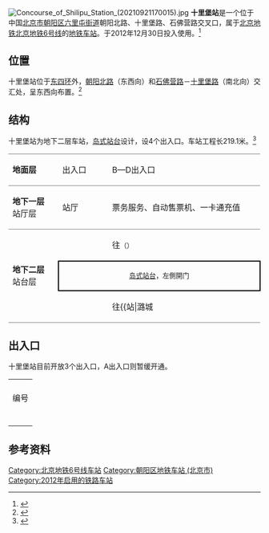 {{NoteTA|G1=Railway}}
{{Not|十里铺站}}
{{Infobox station
|name = 十里堡
|eng_name = Shilipu
|livery = 
|linecolour = {{北京地铁颜色|6}}
|image = Platform of Shilipu Station (20210118152046).jpg
|caption = 十里堡站站台
|former = 
|country = {{PRC}}
|borough = [[北京市|北京市]][[朝阳区_(北京市)|朝阳区]][[六里屯街道|六里屯街道]]
|address = 朝阳北路、十里堡路、石佛营路交叉口
|coordinates = {{Coord|39.921597|116.496192|type:railwaystation_region:CN-11_source:GoogleMaps|display=inline,title}}
|elevation = 
|operator = [[北京市地铁运营有限公司|北京市地铁运营有限公司]]
|lines = {{北京地铁线路名|6|SL}}
|distance = 
|platform = 1座[[島式月台|島式月台]]
|tracks = 2条
|connections = 公交站：十里堡北里、农民日报社
|structure = 地下车站
|hall = 整体式站厅
|depth = 
|levels = 
|interchange = 
|exits = 4個
|elevator = 
|escalator = 
|architect = 
|architectural_style = 
|colour = 灰黑色
|type = 
|status = 运营中
|code = 
|zone = 
|classification = 
|website = 
|built = 
|opened = 2012年12月30日
|pass_year = 
|passengers = 
|trains = 
|station_hours = 
|hours = 
|first = {{北京地铁线路名|6|S}}
:往{{北京地铁起讫站|6|L}}：05:10
:往{{北京地铁起讫站|6|R}}：05:59
|last = {{北京地铁线路名|6|S}}
:往{{北京地铁起讫站|6|L}}：23:22
:往{{北京地铁起讫站|6|R}}：23:16
:往{{站|草房}}：00:27
|adjacent = {{Adjacent stations|system=北京地铁|line=6|left=金台路|right=青年路|note-left=2.036km|note-mid=距离[[金安桥站|金安桥]]30.383km|note-right=1.282km}}
|route_map = {{Routemap|inline=yes|map=
utSTRf\utSTRg~~ ~~{{rmr|Licon=U|{{stl|北京地铁|金台路}}}}
utSTR+BSl\utSTR+BSr
utSTR+BSl\utSTR+BSr
utSTRf\utSTRg~~ ~~{{rmr|Licon=D|{{stl|北京地铁|青年路}}}}
}}
}}
[[File:Concourse_of_Shilipu_Station_(20210921170015).jpg|thumb]]
'''十里堡站'''是一个位于中国[[北京市|北京市]][[朝阳区_(北京市)|朝阳区]][[六里屯街道|六里屯街道]]朝阳北路、十里堡路、石佛营路交叉口，属于[[北京地铁|北京地铁]][[北京地铁6号线|北京地铁6号线]]的[[地铁车站|地铁车站]]。于2012年12月30日投入使用。<ref name="official bjs">{{cite web |title=4条新线12月30日（周日）首班车起开通试运营 |url=http://www.bjsubway.com/node/3153 |publisher=''北京地铁'' |date=2012-12-30 |accessdate=2012-12-30 |deadurl=yes |archiveurl=https://web.archive.org/web/20130101030948/http://www.bjsubway.com/node/3153 |archivedate=2013-01-01 }}</ref>

== 位置 ==
十里堡站位于[[北京四环路|东四环]]外，[[朝阳北路_(北京)|朝阳北路]]（东西向）和[[石佛营路|石佛营路]]－[[十里堡路|十里堡路]]（南北向）交汇处，呈东西向布置。<ref>{{cite web|url=http://www.bjghw.gov.cn/web/static/articles/catalog_14300/article_ff808081262b02de01262c2fa1a90005/ff808081262b02de01262c2fa1a90005.html|title=轨道交通6号线一期工程规划方案公告|date=2010-01-14|accessdate=2011-09-13|publisher=[[北京市规划委员会|北京市规划委员会]]|archive-url=https://web.archive.org/web/20101227055616/http://www.bjghw.gov.cn/web/static/articles/catalog_14300/article_ff808081262b02de01262c2fa1a90005/ff808081262b02de01262c2fa1a90005.html|archive-date=2010-12-27|dead-url=yes}}</ref>

== 结构 ==
十里堡站为地下二层车站，[[岛式站台|岛式站台]]设计，设4个出入口。车站工程长219.1米。<ref>{{cite web |url=http://www.ztsj.com.cn/gc/gcn4.html |title=中铁三局集团——在建工程 |accessdate=2012-02-24 |deadurl=yes |archiveurl=https://web.archive.org/web/20120602054432/http://www.ztsj.com.cn/gc/gcn4.html |archivedate=2012-06-02 }}</ref>
{|cellspacing=0 cellpadding=3
|style="border-top:solid 1px gray;border-bottom:solid 1px gray;" width=100|'''地面层'''
|style="border-top:solid 1px gray;border-bottom:solid 1px gray;" width=100|出入口
|style="border-top:solid 1px gray;border-bottom:solid 1px gray;" width=350|B—D出入口
|-
|style="border-bottom:solid 1px gray;"|'''地下一层'''<br />站厅层
|style="border-bottom:solid 1px gray;"|站厅
|style="border-bottom:solid 1px gray;"|票务服务、自动售票机、一卡通充值
|-
|style="border-bottom:solid 1px gray;" rowspan=3|'''地下二层'''<br />站台层
|{{arrow|L}}
|{{北京地铁线路名|6|c}}往{{站|金安桥}}<small>（{{站|金台路}}）</small>
|-
|style="border-right:solid 2px black;border-left:solid 2px black;border-top:solid 2px black;border-bottom:solid 2px black;" colspan=2|<center><small>[[岛式站台|岛式站台]]，左側開门</small></center>
|-
|style="border-bottom:solid 1px gray;"|{{arrow|R}}
|style="border-bottom:solid 1px gray;"|{{北京地铁线路名|6|c}}往{{站|潞城||北京市}}<small>（{{站|青年路||北京市}}）</small>
|}

== 出入口 ==
十里堡站目前开放3个出入口，A出入口则暂缓开通。
{| class="wikitable"
| colspan="5" align="center" bgcolor="{{北京地铁颜色|6}}" |
|-
! 编号 
! 指示
! 建议前往的目的地 
! 照片
! 无障碍设施
|-
| {{港鐵出口|B|附=升}} 
| 朝阳北路（北侧）
|石佛营路、晨光家园、十里堡南区、润枫嘉尚 
|[[File:Exit_B_of_Shilipu_Station_(20210118152454).jpg|150px]]
|[[File:Exit_B_lift_of_Shilipu_Station_(20210921165000).jpg|150px]]
|-
| {{港鐵出口|C|附=升}} 
| 朝阳北路（南侧）
|十里堡北里、新华联丽景 
| [[File:Exit_C_of_Shilipu_Station_(20200605170311).jpg|150px]]
|[[File:Exit_C_lift_of_Shilipu_Station_(20210921165231).jpg|150px]]
|-
| {{港鐵出口|D}} 
| 朝阳北路（南侧）
|八里庄南里、十里堡西里、碧水星阁 
|[[File:Exit_D_of_Shilipu_Station_(20210126160249).jpg|150px]]
|{{n/a}}
|-
| colspan="5" bgcolor="#EEEEEE" | {{港鐵出口|註=升}}
|}

== 参考资料 ==
{{reflist}}

{{北京地铁6号线}}

[[Category:北京地铁6号线车站|Category:北京地铁6号线车站]]
[[Category:朝阳区地铁车站_(北京市)|Category:朝阳区地铁车站 (北京市)]]
[[Category:2012年启用的铁路车站|Category:2012年启用的铁路车站]]